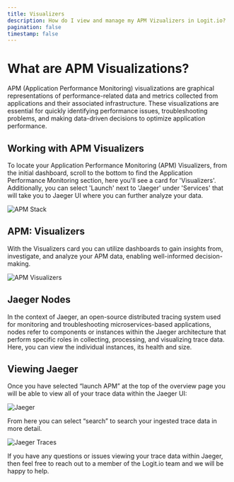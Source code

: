 ```yaml
---
title: Visualizers
description: How do I view and manage my APM Vizualizers in Logit.io?
pagination: false
timestamp: false
---
```


# What are APM Visualizations?

APM (Application Performance Monitoring) visualizations are graphical 
representations of performance-related data and metrics collected from 
applications and their associated infrastructure. These visualizations 
are essential for quickly identifying performance issues, troubleshooting 
problems, and making data-driven decisions to optimize application performance.

## Working with APM Visualizers

To locate your Application Performance Monitoring (APM) Visualizers, from 
the initial dashboard, scroll to the bottom to find the Application Performance 
Monitoring section, here you'll see a card for 'Visualizers'. Additionally, 
you can select 'Launch' next to 'Jaeger' under 'Services' that will take you 
to Jaeger UI where you can further analyze your data.

![APM Stack](@/images/help/apm/overview/apm-stack.png)

## APM: Visualizers

With the Visualizers card you can utilize dashboards to gain insights from, 
investigate, and analyze your APM data, enabling well-informed decision-making.

![APM Visualizers](@/images/help/apm/visualizers.png)

## Jaeger Nodes

In the context of Jaeger, an open-source distributed tracing system used 
for monitoring and troubleshooting microservices-based applications, nodes 
refer to components or instances within the Jaeger architecture that perform 
specific roles in collecting, processing, and visualizing trace data. Here, 
you can view the individual instances, its health and size. 

## Viewing Jaeger

Once you have selected “launch APM” at the top of the overview page you 
will be able to view all of your trace data within the Jaeger UI:

![Jaeger](@/images/help/apm/jaeger.png)

From here you can select “search” to search your ingested trace data in more detail.

![Jaeger Traces](@/images/help/apm/overview/jaeger-ui.png)

If you have any questions or issues viewing your trace data within Jaeger, 
then feel free to reach out to a member of the Logit.io 
team <IntercomButton text="via live chat" /> and we will be happy to help.